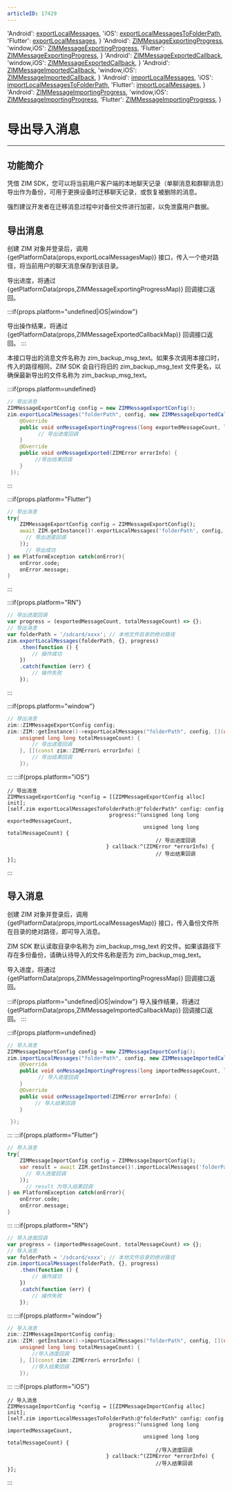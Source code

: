 ```yaml
---
articleID: 17429
---
```



  'Android': <a href='@exportLocalMessages' target='_blank'>exportLocalMessages</a>,
  'iOS': <a href='@exportLocalMessagesToFolderPath' target='_blank'>exportLocalMessagesToFolderPath</a>,
  'Flutter': <a href='https://pub.dev/documentation/zego_zim/latest/zego_zim/ZIM/exportLocalMessages.html' target='_blank'>exportLocalMessages</a>,
}
  'Android': <a href='@-ZIMMessageExportingProgress' target='_blank'>ZIMMessageExportingProgress</a>,
  'window,iOS': <a href='@ZIMMessageExportingProgress' target='_blank'>ZIMMessageExportingProgress</a>,
  'Flutter': <a href='https://pub.dev/documentation/zego_zim/latest/zego_zim/ZIMMessageExportingProgress.html' target='_blank'>ZIMMessageExportingProgress</a>,
}
  'Android': <a href='@-ZIMMessageExportedCallback' target='_blank'>ZIMMessageExportedCallback</a>,
  'window,iOS': <a href='@ZIMMessageExportedCallback' target='_blank'>ZIMMessageExportedCallback</a>,
}
  'Android': <a href='@-ZIMMessageImportedCallback' target='_blank'>ZIMMessageImportedCallback</a>,
  'window,iOS': <a href='@ZIMMessageImportedCallback' target='_blank'>ZIMMessageImportedCallback</a>,
}
  'Android': <a href='@importLocalMessages' target='_blank'>importLocalMessages</a>,
  'iOS': <a href='@importLocalMessagesToFolderPath' target='_blank'>importLocalMessagesToFolderPath</a>,
  'Flutter': <a href='https://pub.dev/documentation/zego_zim/latest/zego_zim/ZIM/importLocalMessages.html' target='_blank'>importLocalMessages</a>,
}
  'Android': <a href='@-ZIMMessageImportingProgress' target='_blank'>ZIMMessageImportingProgress</a>,
  'window,iOS': <a href='@ZIMMessageImportingProgress' target='_blank'>ZIMMessageImportingProgress</a>,
  'Flutter': <a href='https://pub.dev/documentation/zego_zim/latest/zego_zim/ZIMMessageImportingProgress.html' target='_blank'>ZIMMessageImportingProgress</a>,
}



# 导出导入消息

- - -

## 功能简介

凭借 ZIM SDK，您可以将当前用户客户端的本地聊天记录（单聊消息和群聊消息）导出作为备份，可用于更换设备时迁移聊天记录，或恢复被删除的消息。

<Warning title="注意">

强烈建议开发者在迁移消息过程中对备份文件进行加密，以免泄露用户数据。
</Warning>


## 导出消息

创建 ZIM 对象并登录后，调用 {getPlatformData(props,exportLocalMessagesMap)} 接口，传入一个绝对路径，将当前用户的聊天消息保存到该目录。

导出进度，将通过 {getPlatformData(props,ZIMMessageExportingProgressMap)} 回调接口返回。

:::if{props.platform="undefined|iOS|window"}

导出操作结果，将通过 {getPlatformData(props,ZIMMessageExportedCallbackMap)} 回调接口返回。
:::

<Note title="说明">

本接口导出的消息文件名称为 zim_backup_msg_text。如果多次调用本接口时，传入的路径相同，ZIM SDK 会自行将旧的 zim_backup_msg_text 文件更名，以确保最新导出的文件名称为 zim_backup_msg_text。
</Note>


:::if{props.platform=undefined}
```java
// 导出消息
ZIMMessageExportConfig config = new ZIMMessageExportConfig();
zim.exportLocalMessages("folderPath", config, new ZIMMessageExportedCallback() {
    @Override
    public void onMessageExportingProgress(long exportedMessageCount, long totalMessageCount) {
          // 导出进度回调         
    }
    @Override
    public void onMessageExported(ZIMError errorInfo) {
         //导出结果回调
    }
 });
```

:::

:::if{props.platform="Flutter"}
```dart
// 导出消息
try{
    ZIMMessageExportConfig config = ZIMMessageExportConfig();
    await ZIM.getInstance()!.exportLocalMessages('folderPath', config, (exportedMessageCount, totalMessageCount) {
      // 导出进度回调   
    });
      // 导出成功
} on PlatformException catch(onError){
    onError.code;
    onError.message;
}
```
:::

:::if{props.platform="RN"}
```javascript
// 导出进度回调
var progress = (exportedMessageCount, totalMessageCount) => {};
// 导出消息
var folderPath = '/sdcard/xxxx'; // 本地文件目录的绝对路径
zim.exportLocalMessages(folderPath, {}, progress)
    .then(function () {
        // 操作成功
    })
    .catch(function (err) {
        // 操作失败
    });
```
:::

:::if{props.platform="window"}
```cpp
// 导出消息
zim::ZIMMessageExportConfig config;
zim::ZIM::getInstance()->exportLocalMessages("folderPath", config, [](unsigned long long exportedMessageCount,
    unsigned long long totalMessageCount) {
        // 导出进度回调
    }, [](const zim::ZIMError& errorInfo) {
        // 导出结果回调
    });
```
:::
:::if{props.platform="iOS"}
```objc
// 导出消息
ZIMMessageExportConfig *config = [[ZIMMessageExportConfig alloc] init];
[self.zim exportLocalMessagesToFolderPath:@"folderPath" config: config 
                                 progress:^(unsigned long long exportedMessageCount,
                                            unsigned long long totalMessageCount) {
                                                // 导出进度回调
                                } callback:^(ZIMError *errorInfo) {
                                                // 导出结果回调
}];
```
:::


## 导入消息

创建 ZIM 对象并登录后，调用 {getPlatformData(props,importLocalMessagesMap)} 接口，传入备份文件所在目录的绝对路径，即可导入消息。

ZIM SDK 默认读取目录中名称为 zim_backup_msg_text 的文件。如果该路径下存在多份备份，请确认待导入的文件名称是否为 zim_backup_msg_text。

导入进度，将通过 {getPlatformData(props,ZIMMessageImportingProgressMap)} 回调接口返回。

:::if{props.platform="undefined|iOS|window"}
导入操作结果，将通过 {getPlatformData(props,ZIMMessageImportedCallbackMap)} 回调接口返回。
:::

:::if{props.platform=undefined}
```java
// 导入消息
ZIMMessageImportConfig config = new ZIMMessageImportConfig();
zim.importLocalMessages("folderPath", config, new ZIMMessageImportedCallback() {
    @Override
    public void onMessageImportingProgress(long importedMessageCount, long totalMessageCount) {
          // 导入进度回调         
    }
    @Override
    public void onMessageImported(ZIMError errorInfo) {
         // 导入结果回调
    }

 });
```

:::
:::if{props.platform="Flutter"}
```dart
// 导入消息
try{
    ZIMMessageImportConfig config = ZIMMessageImportConfig();
    var result = await ZIM.getInstance()!.importLocalMessages('folderPath', config, (importedMessageCount, totalMessageCount) {
      // 导入进度回调
    });
      // result 为导入结果回调
} on PlatformException catch(onError){
    onError.code;
    onError.message;
}
```

:::
:::if{props.platform="RN"}
```javascript
// 导入进度回调
var progress = (importedMessageCount, totalMessageCount) => {};
// 导入消息
var folderPath = '/sdcard/xxxx'; // 本地文件目录的绝对路径
zim.importLocalMessages(folderPath, {}, progress)
    .then(function () {
        // 操作成功
    })
    .catch(function (err) {
        // 操作失败
    });
```
:::
:::if{props.platform="window"}
```cpp
// 导入消息
zim::ZIMMessageImportConfig config;
zim::ZIM::getInstance()->importLocalMessages("folderPath", config, [](unsigned long long importedMessageCount,
    unsigned long long totalMessageCount) {
        //导入进度回调
    }, [](const zim::ZIMError& errorInfo) {
        //导入结果回调
    });
```
:::
:::if{props.platform="iOS"}
```objc
// 导入消息
ZIMMessageImportConfig *config = [[ZIMMessageImportConfig alloc] init];
[self.zim importLocalMessagesToFolderPath:@"folderPath" config: config 
                                 progress:^(unsigned long long importedMessageCount,
                                            unsigned long long totalMessageCount) {
                                                //导入进度回调
                                } callback:^(ZIMError *errorInfo) {
                                                //导入结果回调
}];
```
:::